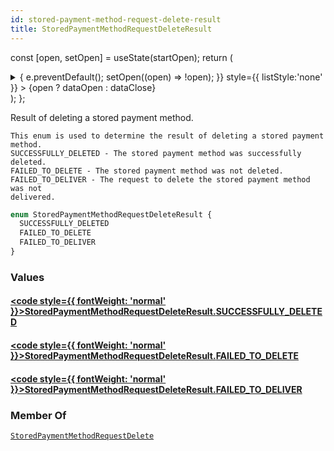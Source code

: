 ```yaml
---
id: stored-payment-method-request-delete-result
title: StoredPaymentMethodRequestDeleteResult
---
```






const [open, setOpen] = useState(startOpen);
return (
<details {...(open ? { open: true } : {})} className="details" style={{ border:'none', boxShadow:'none', background:'var(--ifm-background-color)' }}>
<summary
onClick={(e) => {
e.preventDefault();
setOpen((open) => !open);
}}
style={{ listStyle:'none' }} >
{open ? dataOpen : dataClose}
</summary>
{open && children}
</details>
);
};

Result of deleting a stored payment method.

    This enum is used to determine the result of deleting a stored payment method.
    SUCCESSFULLY_DELETED - The stored payment method was successfully deleted.
    FAILED_TO_DELETE - The stored payment method was not deleted.
    FAILED_TO_DELIVER - The request to delete the stored payment method was not
    delivered.

```graphql
enum StoredPaymentMethodRequestDeleteResult {
  SUCCESSFULLY_DELETED
  FAILED_TO_DELETE
  FAILED_TO_DELIVER
}
```

### Values

#### [<code style={{ fontWeight: 'normal' }}>StoredPaymentMethodRequestDeleteResult.<b>SUCCESSFULLY_DELETED</b></code>](#)

#### [<code style={{ fontWeight: 'normal' }}>StoredPaymentMethodRequestDeleteResult.<b>FAILED_TO_DELETE</b></code>](#)

#### [<code style={{ fontWeight: 'normal' }}>StoredPaymentMethodRequestDeleteResult.<b>FAILED_TO_DELIVER</b></code>](#)

### Member Of

[`StoredPaymentMethodRequestDelete`](../../../api-reference/payments/objects/stored-payment-method-request-delete.mdx) <Badge class="badge badge--secondary" text="object"/>
